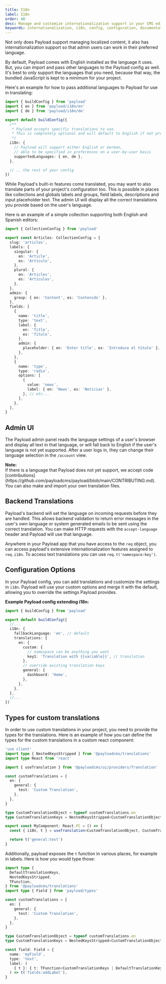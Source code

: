 ```yaml
---
title: I18n
label: I18n
order: 40
desc: Manage and customize internationalization support in your CMS editor experience
keywords: internationalization, i18n, config, configuration, documentation, Content Management System, cms, headless, javascript, node, react, express
---
```


Not only does Payload support managing localized content, it also has internationalization support so that admin users can work in their preferred language. 

By default, Payload comes with English installed as the language it uses. But, you can import and pass other languages to the Payload config as well. It's best to only support the languages that you need, because that way, the bundled JavaScript is kept to a minimum for your project.

Here's an example for how to pass additional languages to Payload for use in translating:

```ts
import { buildConfig } from 'payload'
import { en } from 'payload/i18n/en'
import { de } from 'payload/i18n/de'

export default buildConfig({
  /**
   * Payload accepts specific translations to use.
   * This is completely optional and will default to English if not provided
   */
  i18n: {
    // Payload will support either English or German,
    // able to be specified in preferences on a user-by-user basis
    supportedLanguages: { en, de },
  },

  // .. the rest of your config
})
```

While Payload's built-in features come translated, you may want to also translate parts of your project's configuration too. This is possible in places like collections and globals labels and groups, field labels, descriptions and input placeholder text. The admin UI will display all the correct translations you provide based on the user's language.

Here is an example of a simple collection supporting both English and Spanish editors:

```ts
import { CollectionConfig } from 'payload'

export const Articles: CollectionConfig = {
  slug: 'articles',
  labels: {
    singular: {
      en: 'Article',
      es: 'Artículo',
    },
    plural: {
      en: 'Articles',
      es: 'Artículos',
    },
  },
  admin: {
    group: { en: 'Content', es: 'Contenido' },
  },
  fields: [
    {
      name: 'title',
      type: 'text',
      label: {
        en: 'Title',
        es: 'Título',
      },
      admin: {
        placeholder: { en: 'Enter title', es: 'Introduce el título' },
      },
    },
    {
      name: 'type',
      type: 'radio',
      options: [
        {
          value: 'news',
          label: { en: 'News', es: 'Noticias' },
        }, // etc...
      ],
    },
  ],
}
```

## Admin UI

The Payload admin panel reads the language settings of a user's browser and display all text in that language, or will fall back to English if the user's language is not yet supported.
After a user logs in, they can change their language selection in the `/account` view.

<Banner>
  <strong>Note:</strong>
  <br />
  If there is a language that Payload does not yet support, we accept code
  [contributions](https://github.com/payloadcms/payload/blob/main/CONTRIBUTING.md). You can also make and import your own translation files.
</Banner>

## Backend Translations

Payload's backend will set the language on incoming requests before they are handled. This allows backend validation to return error messages in the user's own language or system generated emails to be sent using the correct translation. You can make HTTP requests with the `accept-language` header and Payload will use that language.

Anywhere in your Payload app that you have access to the `req` object, you can access payload's extensive internationalization features assigned to `req.i18n`. To access text translations you can use `req.t('namespace:key')`.

## Configuration Options

In your Payload config, you can add translations and customize the settings in `i18n`. Payload will use your custom options and merge it with the default, allowing you to override the settings Payload provides.

**Example Payload config extending i18n:**

```ts
import { buildConfig } from 'payload'

export default buildConfig({
  //...
  i18n: {
    fallbackLanguage: 'en', // default
    translations: {
      en: {
        custom: {
          // namespace can be anything you want
          key1: 'Translation with {{variable}}', // translation
        },
        // override existing translation keys
        general: {
          dashboard: 'Home',
        },
      },
    },
  },
  //...
})
```

## Types for custom translations

In order to use custom translations in your project, you need to provide the types for the translations. Here is an example of how you can define the types for the custom translations in a custom react component:

```ts
'use client'
import type { NestedKeysStripped } from '@payloadcms/translations'
import type React from 'react'

import { useTranslation } from '@payloadcms/ui/providers/Translation'

const customTranslations = {
  en: {
    general: {
      test: 'Custom Translation',
    },
  },
}

type CustomTranslationObject = typeof customTranslations.en
type CustomTranslationKeys = NestedKeysStripped<CustomTranslationObject>

export const MyComponent: React.FC = () => {
  const { i18n, t } = useTranslation<CustomTranslationObject, CustomTranslationKeys>() // These generics merge your custom translations with the default client translations

  return t('general:test')
}

```

Additionally, payload exposes the `t` function in various places, for example in labels. Here is how you would type those:

```ts
import type {
  DefaultTranslationKeys,
  NestedKeysStripped,
  TFunction,
} from '@payloadcms/translations'
import type { Field } from 'payload/types'

const customTranslations = {
  en: {
    general: {
      test: 'Custom Translation',
    },
  },
}

type CustomTranslationObject = typeof customTranslations.en
type CustomTranslationKeys = NestedKeysStripped<CustomTranslationObject>

const field: Field = {
  name: 'myField',
  type: 'text',
  label: (
    { t }: { t: TFunction<CustomTranslationKeys | DefaultTranslationKeys> }, // The generic passed to TFunction does not automatically merge the custom translations with the default translations. We need to merge them ourselves here
  ) => t('fields:addLabel'),
}
```

